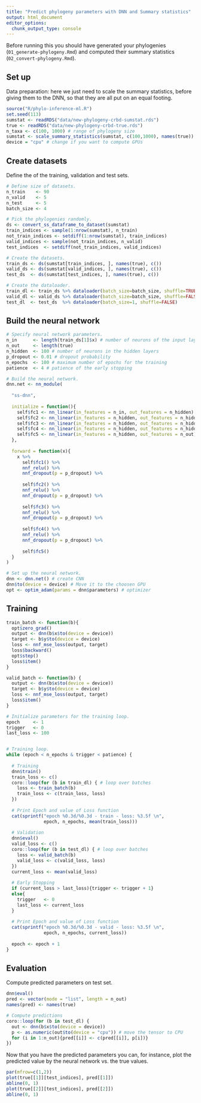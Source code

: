 ```yaml
---
title: "Predict phylogeny parameters with DNN and Summary statistics"
output: html_document
editor_options: 
  chunk_output_type: console
---
```


Before running this you should have 
generated your phylogenies (`01_generate-phylogeny.Rmd`)
and computed their summary statistics (`02_convert-phylogeny.Rmd`).

## Set up

Data preparation: here we just need to scale the summary statistics,
before giving them to the DNN,
so that they are all put on an equal footing. 

```r
source("R/phylo-inference-ml.R")
set.seed(113)
sumstat <- readRDS("data/new-phylogeny-crbd-sumstat.rds")
true <- readRDS("data/new-phylogeny-crbd-true.rds")
n_taxa <- c(100, 1000) # range of phylogeny size
sumstat <- scale_summary_statistics(sumstat, c(100,1000), names(true))
device = "cpu" # change if you want to compute GPUs
```


## Create datasets

Define the of the training, validation and test sets. 

```r
# Define size of datasets.
n_train    <- 90
n_valid    <- 5
n_test     <- 5
batch_size <- 4

# Pick the phylogenies randomly.
ds <- convert_ss_dataframe_to_dataset(sumstat)
train_indices <- sample(1:nrow(sumstat), n_train)
not_train_indices <- setdiff(1:nrow(sumstat), train_indices)
valid_indices <- sample(not_train_indices, n_valid)
test_indices  <- setdiff(not_train_indices, valid_indices)

# Create the datasets.
train_ds <- ds(sumstat[train_indices, ], names(true), c())
valid_ds <- ds(sumstat[valid_indices, ], names(true), c())
test_ds  <- ds(sumstat[test_indices, ], names(true), c())

# Create the dataloader.
train_dl <- train_ds %>% dataloader(batch_size=batch_size, shuffle=TRUE)
valid_dl <- valid_ds %>% dataloader(batch_size=batch_size, shuffle=FALSE)
test_dl  <- test_ds  %>% dataloader(batch_size=1, shuffle=FALSE)
```

## Build the neural network 

```r
# Specify neural network parameters. 
n_in      <- length(train_ds[1]$x) # number of neurons of the input layer 
n_out     <- length(true)
n_hidden  <- 100 # number of neurons in the hidden layers 
p_dropout <- 0.01 # dropout probability 
n_epochs  <- 100 # maximum number of epochs for the training 
patience  <- 4 # patience of the early stopping 

# Build the neural network.
dnn.net <- nn_module(
  
  "ss-dnn", 
  
  initialize = function(){
    self$fc1 <- nn_linear(in_features = n_in, out_features = n_hidden)
    self$fc2 <- nn_linear(in_features = n_hidden, out_features = n_hidden)
    self$fc3 <- nn_linear(in_features = n_hidden, out_features = n_hidden)
    self$fc4 <- nn_linear(in_features = n_hidden, out_features = n_hidden)
    self$fc5 <- nn_linear(in_features = n_hidden, out_features = n_out)
  }, 
  
  forward = function(x){
    x %>%
      self$fc1() %>%
      nnf_relu() %>%
      nnf_dropout(p = p_dropout) %>%
      
      self$fc2() %>%
      nnf_relu() %>%
      nnf_dropout(p = p_dropout) %>%
      
      self$fc3() %>%
      nnf_relu() %>%
      nnf_dropout(p = p_dropout) %>%
      
      self$fc4() %>%
      nnf_relu() %>%
      nnf_dropout(p = p_dropout) %>%
      
      self$fc5()
  }
)

# Set up the neural network.
dnn <- dnn.net() # create CNN
dnn$to(device = device) # Move it to the choosen GPU
opt <- optim_adam(params = dnn$parameters) # optimizer 
```

## Training 

```r
train_batch <- function(b){
  opt$zero_grad()
  output <- dnn(b$x$to(device = device))
  target <- b$y$to(device = device)
  loss <- nnf_mse_loss(output, target)
  loss$backward()
  opt$step()
  loss$item()
}

valid_batch <- function(b) {
  output <- dnn(b$x$to(device = device))
  target <- b$y$to(device = device)
  loss <- nnf_mse_loss(output, target)
  loss$item()
}
```

```r
# Initialize parameters for the training loop.
epoch     <- 1
trigger   <- 0 
last_loss <- 100


# Training loop.
while (epoch < n_epochs & trigger < patience) {
  
  # Training 
  dnn$train()
  train_loss <- c()
  coro::loop(for (b in train_dl) { # loop over batches 
    loss <- train_batch(b)
    train_loss <- c(train_loss, loss)
  })
  
  # Print Epoch and value of Loss function 
  cat(sprintf("epoch %0.3d/%0.3d - train - loss: %3.5f \n",
              epoch, n_epochs, mean(train_loss)))
  
  # Validation 
  dnn$eval()
  valid_loss <- c()
  coro::loop(for (b in test_dl) { # loop over batches 
    loss <- valid_batch(b)
    valid_loss <- c(valid_loss, loss)
  })
  current_loss <- mean(valid_loss)
  
  # Early Stopping 
  if (current_loss > last_loss){trigger <- trigger + 1} 
  else{
    trigger   <- 0
    last_loss <- current_loss
  }
  
  # Print Epoch and value of Loss function
  cat(sprintf("epoch %0.3d/%0.3d - valid - loss: %3.5f \n",
              epoch, n_epochs, current_loss))
  
  epoch <- epoch + 1 
}
```

## Evaluation 

Compute predicted parameters on test set.

```r
dnn$eval()
pred <- vector(mode = "list", length = n_out)
names(pred) <- names(true)

# Compute predictions 
coro::loop(for (b in test_dl) {
  out <- dnn(b$x$to(device = device))
  p <- as.numeric(out$to(device = "cpu")) # move the tensor to CPU 
  for (i in 1:n_out){pred[[i]] <- c(pred[[i]], p[i])}
})
```

Now that you have the predicted parameters you can, for instance, 
plot the predicted value by the neural network vs. the true values.

```r
par(mfrow=c(1,2))
plot(true[[1]][test_indices], pred[[1]])
abline(0, 1)
plot(true[[2]][test_indices], pred[[2]])
abline(0, 1)
```

